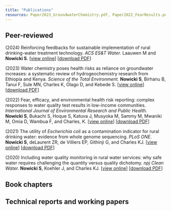```yaml
---
title: "Publications"
resources: Paper2023_GroundwaterChemistry.pdf, Paper2022_FearResults.pdf, Paper2021_EcoliSequencing.pdf, Paper2024_ReinforcingTreatment.pdf, Paper2020_IncludingQuality.pdf
---
```


## Peer-reviewed

\(2024\) Reinforcing feedbacks for sustainable implementation of rural drinking-water treatment technology. *ACS ES&T Water.* Laauwen M and **Nowicki S**. \[[view online](https://doi.org/10.1021/acsestwater.3c00779)\] \[[download PDF](Paper2024_ReinforcingTreatment.pdf)\]

\(2023\) Water chemistry poses health risks as reliance on groundwater increases: a systematic review of hydrogeochemistry research from Ethiopia and Kenya. *Science of the Total Environment.* **Nowicki S**, Birhanu B, Tanui F, Sule MN, Charles K, Olago D, and Kebede S. \[[view online](https://doi.org/10.1016/j.scitotenv.2023.166929)\] \[[download PDF](Paper2023_GroundwaterChemistry.pdf)\]

\(2022\) Fear, efficacy, and environmental health risk reporting: complex responses to water quality test results in low-income communities. *International Journal of Environmental Research and Public Health*. **Nowicki S**, Bukachi S, Hoque S, Katuva J, Musyoka M, Sammy M, Mwaniki M, Omia D, Wambua F, and Charles, K. \[[view online](https://doi.org/10.3390/ijerph19010597)\] \[[download PDF](Paper2022_FearResults.pdf)\]

\(2021\) The utility of *Escherichia coli* as a contamination indicator for rural drinking water: evidence from whole genome sequencing. *PLoS ONE.* **Nowicki S**, deLaurent ZR, de Villiers EP, Githinji G, and Charles KJ. \[[view online](https://doi.org/10.1371/journal.pone.0245910)\] \[[download PDF](Paper2021_EcoliSequencing.pdf)\]

\(2020\) Including water quality monitoring in rural water services: why safe water requires challenging the quantity versus quality dichotomy. *npj Clean Water.* **Nowicki S**, Koehler J, and Charles KJ. \[[view online](https://doi.org/10.1038/s41545-020-0062-x)\] \[[download PDF](Paper2020_IncludingQuality.pdf)\]

## Book chapters

## Technical reports and working papers
